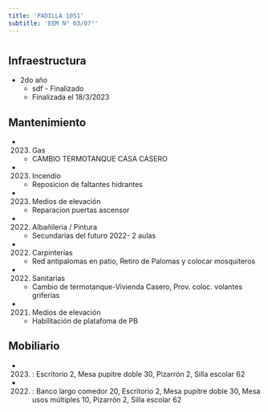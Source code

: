 ```yaml
---
title: 'PADILLA 1051'
subtitle: 'EEM N° 03/07°'
---
```


#
## Infraestructura

* 2do año 
    + sdf - Finalizado 
    + Finalizada el 18/3/2023 






## Mantenimiento

*  (2023) Gas 
    + CAMBIO TERMOTANQUE CASA CASERO

*  (2023) Incendio 
    + Reposicion de faltantes  hidrantes

*  (2023) Medios de elevación 
    + Reparacion puertas ascensor

*  (2022) Albañileria / Pintura 
    + Secundarias del futuro 2022- 2 aulas

*  (2022) Carpinterías 
    + Red antipalomas en patio, Retiro de Palomas y colocar mosquiteros

*  (2022) Sanitarias 
    + Cambio de termotanque-Vivienda Casero, Prov. coloc. volantes griferías

*  (2021) Medios de elevación 
    + Habilitación de platafoma de PB





## Mobiliario

*  (2023) : Escritorio 2, Mesa pupitre doble 30, Pizarrón 2, Silla escolar 62 

*  (2022) : Banco largo comedor 20, Escritorio 2, Mesa pupitre doble 30, Mesa usos múltiples 10, Pizarrón 2, Silla escolar 62 



